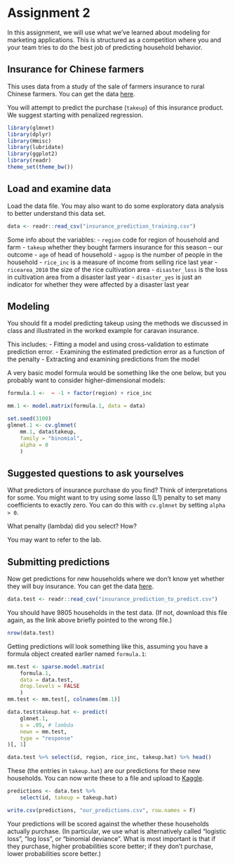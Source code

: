 # Assignment 2
In this assignment, we will use what we've learned about modeling for marketing applications. This is structured as a competition where you and your team tries to do the best job of predicting household behavior.

## Insurance for Chinese farmers
This uses data from a study of the sale of farmers insurance to rural Chinese farmers. You can get the data [here](https://www.dropbox.com/s/uvej3ry3j84ms24/insurance_prediction_training.csv?dl=0).

You will attempt to predict the purchase (`takeup`) of this insurance product. We suggest starting with penalized regression.

```r
library(glmnet)
library(dplyr)
library(Hmisc)
library(lubridate)
library(ggplot2)
library(readr)
theme_set(theme_bw())
```

## Load and examine data
Load the data file. You may also want to do some exploratory data analysis to better understand this data set.

```r
data <- readr::read_csv("insurance_prediction_training.csv")
```

Some info about the variables:
- `region` code for region of household and farm
- `takeup` whether they bought farmers insurance for this season -- our outcome
- `age` of head of household
- `agpop` is the number of people in the household
- `rice_inc` is a measure of income from selling rice last year
- `ricearea_2010` the size of the rice cultivation area 
- `disaster_loss` is the loss in cultivation area from a disaster last year
- `disaster_yes` is just an indicator for whether they were affected by a disaster last year

## Modeling

You should fit a model predicting takeup using the methods we discussed in class and illustrated in the worked example for caravan insurance.

This includes:
- Fitting a model and using cross-validation to estimate prediction error.
- Examining the estimated prediction error as a function of the penalty
- Extracting and examining predictions from the model

A very basic model formula would be something like the one below, but you probably want to consider higher-dimensional models:

```r
formula.1 <-  ~ -1 + factor(region) + rice_inc

mm.1 <- model.matrix(formula.1, data = data)
```

```r
set.seed(3100)
glmnet.1 <- cv.glmnet(
    mm.1, data$takeup,
    family = "binomial",
    alpha = 0
    )
```

## Suggested questions to ask yourselves
What predictors of insurance purchase do you find? Think of interpretations for some. You might want to try using some lasso (L1) penalty to set many coefficients to exactly zero. You can do this with `cv.glmnet` by setting `alpha > 0`.

What penalty (lambda) did you select? How?

You may want to refer to the lab.

## Submitting predictions
Now get predictions for new households where we don't know yet whether they will buy insurance. You can get the data [here](https://www.dropbox.com/s/kjer33epe4ht042/insurance_prediction_to_predict.csv?dl=0).

```r
data.test <- readr::read_csv("insurance_prediction_to_predict.csv")
```

You should have 9805 households in the test data. (If not, download this file again, as the link above briefly pointed to the wrong file.)
```r
nrow(data.test)
```


Getting predictions will look something like this, assuming you have a formula object created earlier named `formula.1`:

```r
mm.test <- sparse.model.matrix(
    formula.1,
    data = data.test,
    drop.levels = FALSE
    )
mm.test <- mm.test[, colnames(mm.1)]

data.test$takeup.hat <- predict(
    glmnet.1,
    s = .05, # lambda
    newx = mm.test,
    type = "response"
)[, 1]
```

```r
data.test %>% select(id, region, rice_inc, takeup.hat) %>% head()
```

These (the entries in `takeup.hat`) are our predictions for these new households. You can now write these to a file and upload to [Kaggle](https://www.kaggle.com/c/mitsloanprediction2020).

```r
predictions <- data.test %>%
    select(id, takeup = takeup.hat)

write.csv(predictions, "our_predictions.csv", row.names = F)
```

Your predictions will be scored against the whether these households actually purchase. (In particular, we use what is alternatively called "logistic loss", "log loss", or "binomial deviance". What is most important is that if they purchase, higher probabilities score better; if they don't purchase, lower probabilities score better.)


